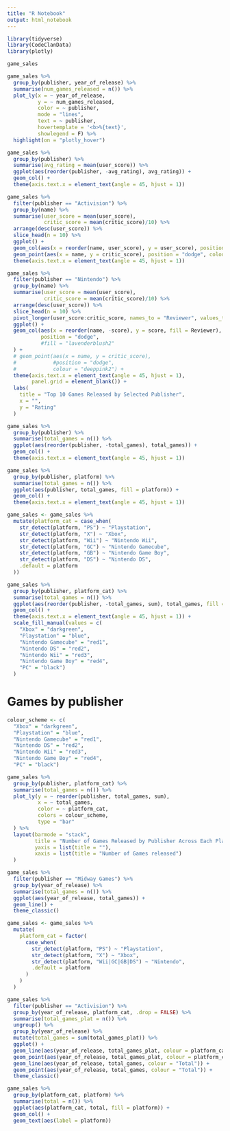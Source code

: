 ```yaml
---
title: "R Notebook"
output: html_notebook
---
```


```r
library(tidyverse)
library(CodeClanData)
library(plotly)

game_sales
```

```r
game_sales %>% 
  group_by(publisher, year_of_release) %>% 
  summarise(num_games_released = n()) %>% 
  plot_ly(x = ~ year_of_release,
          y = ~ num_games_released,
          color = ~ publisher,
          mode = "lines", 
          text = ~ publisher,
          hovertemplate = '<b>%{text}',
          showlegend = F) %>% 
  highlight(on = "plotly_hover")
```

```r
game_sales %>% 
  group_by(publisher) %>% 
  summarise(avg_rating = mean(user_score)) %>% 
  ggplot(aes(reorder(publisher, -avg_rating), avg_rating)) +
  geom_col() +
  theme(axis.text.x = element_text(angle = 45, hjust = 1))
```

```r
game_sales %>% 
  filter(publisher == "Activision") %>% 
  group_by(name) %>% 
  summarise(user_score = mean(user_score),
            critic_score = mean(critic_score)/10) %>% 
  arrange(desc(user_score)) %>% 
  slice_head(n = 10) %>% 
  ggplot() +
  geom_col(aes(x = reorder(name, user_score), y = user_score), position = "dodge", fill = "darkolivegreen4") +
  geom_point(aes(x = name, y = critic_score), position = "dodge", colour = "brown4") +
  theme(axis.text.x = element_text(angle = 45, hjust = 1))
```

```r
game_sales %>% 
  filter(publisher == "Nintendo") %>% 
  group_by(name) %>% 
  summarise(user_score = mean(user_score),
            critic_score = mean(critic_score)/10) %>% 
  arrange(desc(user_score)) %>% 
  slice_head(n = 10) %>% 
  pivot_longer(user_score:critic_score, names_to = "Reviewer", values_to = "score") %>% 
  ggplot() +
  geom_col(aes(x = reorder(name, -score), y = score, fill = Reviewer),
           position = "dodge",
           #fill = "lavenderblush2"
  ) +
  # geom_point(aes(x = name, y = critic_score),
  #            #position = "dodge",
  #            colour = "deeppink2") +
  theme(axis.text.x = element_text(angle = 45, hjust = 1),
        panel.grid = element_blank()) +
  labs(
    title = "Top 10 Games Released by Selected Publisher",
    x = "",
    y = "Rating"
  )
```




```r
game_sales %>% 
  group_by(publisher) %>% 
  summarise(total_games = n()) %>% 
  ggplot(aes(reorder(publisher, -total_games), total_games)) +
  geom_col() +
  theme(axis.text.x = element_text(angle = 45, hjust = 1))
```

```r
game_sales %>% 
  group_by(publisher, platform) %>% 
  summarise(total_games = n()) %>% 
  ggplot(aes(publisher, total_games, fill = platform)) +
  geom_col() +
  theme(axis.text.x = element_text(angle = 45, hjust = 1))
```

```r
game_sales <- game_sales %>% 
  mutate(platform_cat = case_when(
    str_detect(platform, "PS") ~ "Playstation",
    str_detect(platform, "X") ~ "Xbox",
    str_detect(platform, "Wii") ~ "Nintendo Wii",
    str_detect(platform, "GC") ~ "Nintendo Gamecube",
    str_detect(platform, "GB") ~ "Nintendo Game Boy",
    str_detect(platform, "DS") ~ "Nintendo DS",
    .default = platform
  ))
```

```r
game_sales %>% 
  group_by(publisher, platform_cat) %>% 
  summarise(total_games = n()) %>% 
  ggplot(aes(reorder(publisher, -total_games, sum), total_games, fill = platform_cat)) +
  geom_col() +
  theme(axis.text.x = element_text(angle = 45, hjust = 1)) +
  scale_fill_manual(values = c(
    "Xbox" = "darkgreen",
    "Playstation" = "blue",
    "Nintendo Gamecube" = "red1",
    "Nintendo DS" = "red2",
    "Nintendo Wii" = "red3",
    "Nintendo Game Boy" = "red4",
    "PC" = "black")
  )
```
# Games by publisher
```r
colour_scheme <- c(
  "Xbox" = "darkgreen",
  "Playstation" = "blue",
  "Nintendo Gamecube" = "red1",
  "Nintendo DS" = "red2",
  "Nintendo Wii" = "red3",
  "Nintendo Game Boy" = "red4",
  "PC" = "black")

game_sales %>% 
  group_by(publisher, platform_cat) %>% 
  summarise(total_games = n()) %>% 
  plot_ly(y = ~ reorder(publisher, total_games, sum),
          x = ~ total_games,
          color = ~ platform_cat,
          colors = colour_scheme,
          type = "bar"
  ) %>% 
  layout(barmode = "stack",
         title = "Number of Games Released by Publisher Across Each Platform",
         yaxis = list(title = ""),
         xaxis = list(title = "Number of Games released")
  )
```

```r
game_sales %>% 
  filter(publisher == "Midway Games") %>% 
  group_by(year_of_release) %>% 
  summarise(total_games = n()) %>% 
  ggplot(aes(year_of_release, total_games)) +
  geom_line() +
  theme_classic()
```

```r
game_sales <- game_sales %>% 
  mutate(
    platform_cat = factor(
      case_when(
        str_detect(platform, "PS") ~ "Playstation",
        str_detect(platform, "X") ~ "Xbox",
        str_detect(platform, "Wii|GC|GB|DS") ~ "Nintendo",
        .default = platform
      )
    )
  )

game_sales %>% 
  filter(publisher == "Activision") %>% 
  group_by(year_of_release, platform_cat, .drop = FALSE) %>% 
  summarise(total_games_plat = n()) %>% 
  ungroup() %>% 
  group_by(year_of_release) %>% 
  mutate(total_games = sum(total_games_plat)) %>% 
  ggplot() +
  geom_line(aes(year_of_release, total_games_plat, colour = platform_cat)) +
  geom_point(aes(year_of_release, total_games_plat, colour = platform_cat))+
  geom_line(aes(year_of_release, total_games, colour = "Total")) +
  geom_point(aes(year_of_release, total_games, colour = "Total")) +
  theme_classic()
```



```r
game_sales %>% 
  group_by(platform_cat, platform) %>% 
  summarise(total = n()) %>% 
  ggplot(aes(platform_cat, total, fill = platform)) +
  geom_col() +
  geom_text(aes(label = platform))
```

